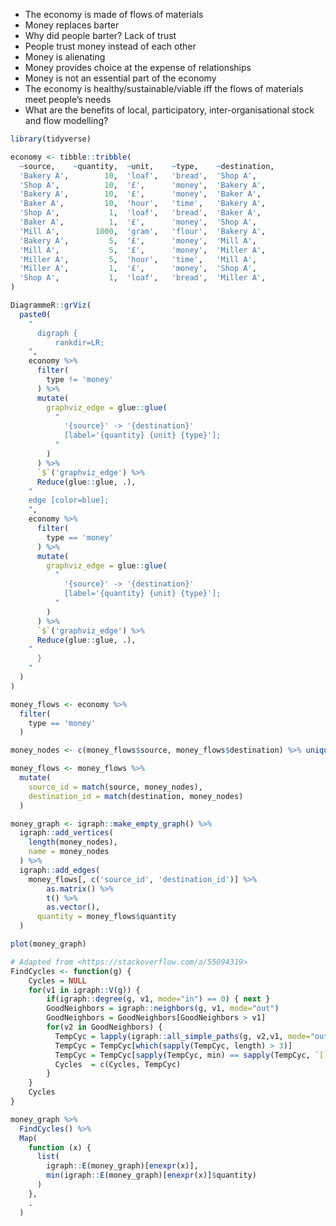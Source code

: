 
* The economy is made of flows of materials
* Money replaces barter
* Why did people barter? Lack of trust
* People trust money instead of each other
* Money is alienating
* Money provides choice at the expense of relationships
* Money is not an essential part of the economy
* The economy is healthy/sustainable/viable iff the flows of materials meet people's needs
* What are the benefits of local, participatory, inter-organisational stock and flow modelling?

```r
library(tidyverse)

economy <- tibble::tribble(
  ~source,    ~quantity,  ~unit,    ~type,    ~destination,
  'Bakery A',        10,  'loaf',   'bread',  'Shop A',
  'Shop A',          10,  '£',      'money',  'Bakery A',
  'Bakery A',        10,  '£',      'money',  'Baker A',
  'Baker A',         10,  'hour',   'time',   'Bakery A',
  'Shop A',           1,  'loaf',   'bread',  'Baker A',
  'Baker A',          1,  '£',      'money',  'Shop A',
  'Mill A',        1000,  'gram',   'flour',  'Bakery A',
  'Bakery A',         5,  '£',      'money',  'Mill A',
  'Mill A',           5,  '£',      'money',  'Miller A',
  'Miller A',         5,  'hour',   'time',   'Mill A',
  'Miller A',         1,  '£',      'money',  'Shop A',
  'Shop A',           1,  'loaf',   'bread',  'Miller A',
)

DiagrammeR::grViz(
  paste0(
    "
      digraph {
          rankdir=LR;
    ",
    economy %>%
      filter(
        type != 'money'
      ) %>%
      mutate(
        graphviz_edge = glue::glue(
          "
            '{source}' -> '{destination}'
            [label='{quantity} {unit} {type}'];
          "
        )
      ) %>%
      `$`('graphviz_edge') %>%
      Reduce(glue::glue, .),
    "
    edge [color=blue];
    ",
    economy %>%
      filter(
        type == 'money'
      ) %>%
      mutate(
        graphviz_edge = glue::glue(
          "
            '{source}' -> '{destination}'
            [label='{quantity} {unit} {type}'];
          "
        )
      ) %>%
      `$`('graphviz_edge') %>%
      Reduce(glue::glue, .),
    "
      }
    "
  )
)

money_flows <- economy %>%
  filter(
    type == 'money'
  )

money_nodes <- c(money_flows$source, money_flows$destination) %>% unique()

money_flows <- money_flows %>%
  mutate(
    source_id = match(source, money_nodes),
    destination_id = match(destination, money_nodes)
  )

money_graph <- igraph::make_empty_graph() %>%
  igraph::add_vertices(
    length(money_nodes),
    name = money_nodes
  ) %>%
  igraph::add_edges(
    money_flows[, c('source_id', 'destination_id')] %>%
        as.matrix() %>%
        t() %>%
        as.vector(),
      quantity = money_flows$quantity
  )

plot(money_graph)

# Adapted from <https://stackoverflow.com/a/55094319>
FindCycles <- function(g) {
    Cycles = NULL
    for(v1 in igraph::V(g)) {
        if(igraph::degree(g, v1, mode="in") == 0) { next }
        GoodNeighbors = igraph::neighbors(g, v1, mode="out")
        GoodNeighbors = GoodNeighbors[GoodNeighbors > v1]
        for(v2 in GoodNeighbors) {
          TempCyc = lapply(igraph::all_simple_paths(g, v2,v1, mode="out"), function(p) c(v1,p))
          TempCyc = TempCyc[which(sapply(TempCyc, length) > 3)]
          TempCyc = TempCyc[sapply(TempCyc, min) == sapply(TempCyc, `[`, 1)]
          Cycles  = c(Cycles, TempCyc)
        }
    }
    Cycles
}

money_graph %>%
  FindCycles() %>%
  Map(
    function (x) {
      list(
        igraph::E(money_graph)[enexpr(x)],
        min(igraph::E(money_graph)[enexpr(x)]$quantity)
      )
    },
    .
  )
```
